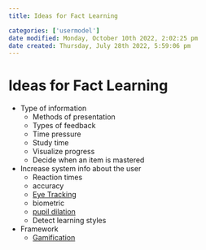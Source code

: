 ```yaml
---
title: Ideas for Fact Learning

categories: ['usermodel']
date modified: Monday, October 10th 2022, 2:02:25 pm
date created: Thursday, July 28th 2022, 5:59:06 pm
---
```


# Ideas for Fact Learning
- Type of information
	- Methods of presentation
	- Types of feedback
	- Time pressure
	- Study time
	- Visualize progress
	- Decide when an item is mastered
- Increase system info about the user
	- Reaction times
	- accuracy
	- [Eye Tracking](Eye%20Tracking.qmd)
	- biometric
	- [pupil dilation](Pupil%20Dilation.qmd)
	- Detect learning styles
- Framework
	- [Gamification](Gamification.qmd)



